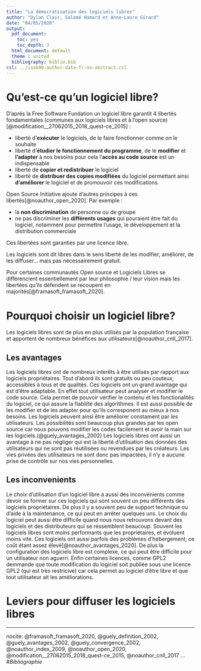 ```yaml
---
title: "La démocratisation des logiciels libres"
author: "Dylan Clair, Salomé Hamard et Anne-Laure Girard"
date: "04/05/2020"
output:
  pdf_document: 
    toc: yes
    toc_depth: 3
  html_document: default
  theme : united
  bibliography: biblio.bib
csl: ../iso690-author-date-fr-no-abstract.csl
---
```


# Qu'est-ce qu'un logiciel libre?

D’aprés la Free Software Fundation un logiciel libre garantit 4 libertés fondamentales (communes aux logiciels libres et à l'open source)[@modification__27062015_2018_quest-ce_2015] : 

* liberté d'**exécuter** le logiciels, de le faire fonctionner comme on le souhaite
* liberté d'**étudier le fonctionnement du programme**, de le **modifier** et **l'adapter** à nos besoins pour cela l'**accès au code source** est un indispensable
* liberté de **copier et redistribuer** le logiciel
* liberté de **distribuer des copies modifiées** du logiciel permettant ainsi **d'améliorer** le logiciel et de promouvoir ces modifications.

Open Source Initiative ajoute d'autres principes à ces libertés[@noauthor_open_2020]. Par exemple :

* la **non discrimination** de personne ou de groupe
* ne pas discriminer les **différents usages** qui pouraient être fait du logiciel, notamment pour permettre l'usage, le développement et la distribution commerciale

Ces libertées sont garanties par une licence libre.

Les logiciels sont dit libres dans le sens liberté de les modifier, améliorer, de les diffuser… mais pas nécessairement gratuit.

Pour certaines communautés Open source et Logiciels Libres se différencient essentiellement par leur philosophie / leur vision mais les libertées qu'ils défendent se recoupent en majorités[@framasoft_framasoft_2020].


#  Pourquoi choisir un logiciel libre?

Les logiciels libres sont de plus en plus utilisés par la population française et apportent de nombreux bénéfices aux utilisateurs[@noauthor_cnll_2017]. 

## Les avantages

Les logiciels libres ont de nombreux interêts à être utilisés par rapport aux logiciels propriétaires. Tout d'abord ils sont gratuits ou peu couteux, accessibles à tous et de qualités.
Ces logiciels ont un grand avantage qui est d'être adaptable. En effet tout utilisateur peut analyser et modifier le code source. Cela permet de pouvoir vérifier le contenu et les fonctionalités du logiciel, ce qui assure la fiabilité des algorithmes. Il est aussi possible de les modifier et de les adapter pour qu'ils corresponent au mieux à nos besoins. Les logiciels peuvent ainsi être améliorer constament par les utilisateurs. Les possibilités sont beaucoup plus grandes par les open source car nous pouvons modifier les codes facilement et avoir la main sur les logiciels.(@guely_avantages_2002)
Les logiciels libres ont aussi un avantage à ne pas négliger qui est la liberté d'utilisation des données des utilisateurs qui ne sont pas réutilisées ou revendues par les créateurs. Les vies privées des utilisateurs ne sont donc pas impactées, il n'y a aucune prise de contrôle sur nos vies personnelles.

## Les inconvenients

Le choix d'utilisation d'un logiciel libre a aussi des inconvénients comme devoir se former sur ces logiciels qui sont souvent un peu différents des logiciels propriétaires. De plus il y a souvent peu de support technique ou d'aide à la maintenance, ce qui peut en arrêter quelques uns.
Le choix du logiciel peut aussi être difficile quand nous nous retrouvons devant des logiciels et des distributeurs qui se ressemblent beaucoup. Souvent les logiciels libres sont moins performants que les propriétaires, et évoluent moins vite. Ces logiciels ont aussi parfois des problèmes d'hebergement, ce coût étant assez élevé[@noauthor_avantages_2020]. 
De plus la configuration des logiciels libre est complexe, ce qui peut être difficile pour un utilisateur non aguerri.
Enfin certaines licences, comme GPL2 demmande que toute modification du logiciel soit publiée  sous une licence GPL2 (qui est très restricive) car cela permet au logiciel d'être libre et que tout utilisateur ait les améliorations.

# Leviers pour diffuser les logiciels libres

---
nocite:
@framasoft_framasoft_2020, @guely_definition_2002, @guely_avantages_2002, @guely_convergence_2002, @noauthor_index_2009, @noauthor_open_2020, @modification__27062015_2018_quest-ce_2015, @noauthor_cnll_2017
...
#*Bibliographie*
